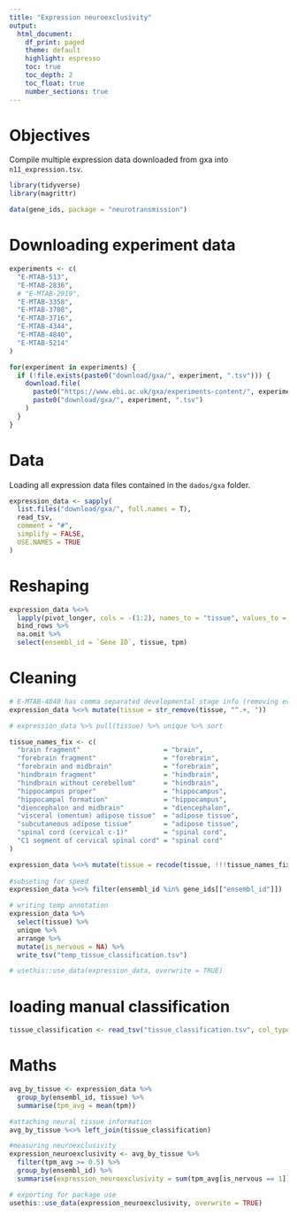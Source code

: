 ```yaml
---
title: "Expression neuroexclusivity"
output:
  html_document:
    df_print: paged
    theme: default
    highlight: espresso
    toc: true
    toc_depth: 2
    toc_float: true
    number_sections: true
---
```

# Objectives
Compile multiple expression data downloaded from gxa into `n11_expression.tsv`.
```r
library(tidyverse)
library(magrittr)

data(gene_ids, package = "neurotransmission")
```

# Downloading experiment data
```r
experiments <- c(
  "E-MTAB-513",
  "E-MTAB-2836",
  # "E-MTAB-2919",
  "E-MTAB-3358",
  "E-MTAB-3708",
  "E-MTAB-3716",
  "E-MTAB-4344",
  "E-MTAB-4840",
  "E-MTAB-5214"
)

for(experiment in experiments) {
  if (!file.exists(paste0("download/gxa/", experiment, ".tsv"))) {
    download.file(
      paste0("https://www.ebi.ac.uk/gxa/experiments-content/", experiment, "/resources/ExperimentDownloadSupplier.RnaSeqBaseline/tpms.tsv"),
      paste0("download/gxa/", experiment, ".tsv")
    )
  }
}
```

# Data
Loading all expression data files contained in the `dados/gxa` folder.
```r
expression_data <- sapply(
  list.files("download/gxa/", full.names = T),
  read_tsv,
  comment = "#",
  simplify = FALSE,
  USE.NAMES = TRUE
)
```

# Reshaping
```r
expression_data %<>%
  lapply(pivot_longer, cols = -(1:2), names_to = "tissue", values_to = "tpm") %>%
  bind_rows %>%
  na.omit %>%
  select(ensembl_id = `Gene ID`, tissue, tpm)
```

# Cleaning
```r
# E-MTAB-4840 has comma separated developmental stage info (removing evrthng before ", ")
expression_data %<>% mutate(tissue = str_remove(tissue, "^.+, "))

# expression_data %>% pull(tissue) %>% unique %>% sort

tissue_names_fix <- c(
  "brain fragment"                     = "brain",
  "forebrain fragment"                 = "forebrain",
  "forebrain and midbrain"             = "forebrain",
  "hindbrain fragment"                 = "hindbrain",
  "hindbrain without cerebellum"       = "hindbrain",
  "hippocampus proper"                 = "hippocampus",
  "hippocampal formation"              = "hippocampus",
  "diencephalon and midbrain"          = "diencephalon",
  "visceral (omentum) adipose tissue"  = "adipose tissue",
  "subcutaneous adipose tissue"        = "adipose tissue",
  "spinal cord (cervical c-1)"         = "spinal cord",
  "C1 segment of cervical spinal cord" = "spinal cord"
)

expression_data %<>% mutate(tissue = recode(tissue, !!!tissue_names_fix))
           
#subseting for speed
expression_data %<>% filter(ensembl_id %in% gene_ids[["ensembl_id"]])

# writing temp annotation
expression_data %>%
  select(tissue) %>%
  unique %>%
  arrange %>%
  mutate(is_nervous = NA) %>%
  write_tsv("temp_tissue_classification.tsv")

# usethis::use_data(expression_data, overwrite = TRUE)
```

# loading manual classification
```r
tissue_classification <- read_tsv("tissue_classification.tsv", col_types = "ci")
```

# Maths
```r
avg_by_tissue <- expression_data %>%
  group_by(ensembl_id, tissue) %>%
  summarise(tpm_avg = mean(tpm))

#attaching neural tissue information
avg_by_tissue %<>% left_join(tissue_classification)

#measuring neuroexclusivity
expression_neuroexclusivity <- avg_by_tissue %>%
  filter(tpm_avg >= 0.5) %>%
  group_by(ensembl_id) %>%
  summarise(expression_neuroexclusivity = sum(tpm_avg[is_nervous == 1])/sum(tpm_avg))

# exporting for package use
usethis::use_data(expression_neuroexclusivity, overwrite = TRUE)
```
